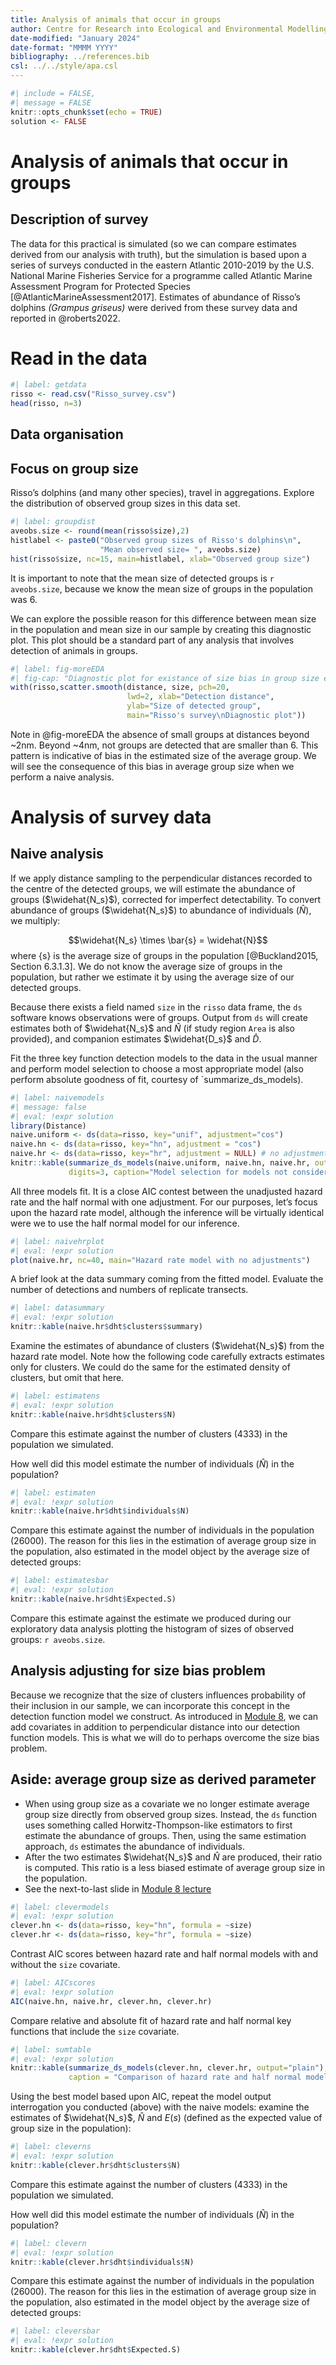 ```yaml
---
title: Analysis of animals that occur in groups
author: Centre for Research into Ecological and Environmental Modelling <br> **University of St Andrews**
date-modified: "January 2024"
date-format: "MMMM YYYY"
bibliography: ../references.bib
csl: ../../style/apa.csl
---
```


```r
#| include = FALSE,
#| message = FALSE
knitr::opts_chunk$set(echo = TRUE)
solution <- FALSE
```

# Analysis of animals that occur in groups

## Description of survey

The data for this practical is simulated (so we can compare estimates derived from our analysis with truth), but the simulation is based upon a series of surveys conducted in the eastern Atlantic 2010-2019 by the U.S. National Marine Fisheries Service for a programme called Atlantic Marine Assessment Program for Protected Species [@AtlanticMarineAssessment2017].  Estimates of abundance of Risso's dolphins *(Grampus griseus)* were derived from these survey data and reported in @roberts2022.



# Read in the data
```r
#| label: getdata
risso <- read.csv("Risso_survey.csv")
head(risso, n=3)
```

## Data organisation


## Focus on group size

Risso's dolphins (and many other species), travel in aggregations. Explore the distribution of observed group sizes in this data set.

```r
#| label: groupdist
aveobs.size <- round(mean(risso$size),2)
histlabel <- paste0("Observed group sizes of Risso's dolphins\n",
                    "Mean observed size= ", aveobs.size)
hist(risso$size, nc=15, main=histlabel, xlab="Observed group size")
```

It is important to note that the mean size of detected groups is `r aveobs.size`, because we know the mean size of groups in the population was 6.

We can explore the possible reason for this difference between mean size in the population and mean size in our sample by creating this diagnostic plot. This plot should be a standard part of any analysis that involves detection of animals in groups.

```r
#| label: fig-moreEDA
#| fig-cap: "Diagnostic plot for existance of size bias in group size estimates."
with(risso,scatter.smooth(distance, size, pch=20,
                          lwd=2, xlab="Detection distance",
                          ylab="Size of detected group",
                          main="Risso's survey\nDiagnostic plot"))
```

Note in @fig-moreEDA the absence of small groups at distances beyond ~2nm. Beyond ~4nm, not groups are detected that are smaller than 6. This pattern is indicative of bias in the estimated size of the average group. We will see the consequence of this bias in average group size when we perform a naive analysis.

# Analysis of survey data
## Naive analysis

If we apply distance sampling to the perpendicular distances recorded to the centre of the detected groups, we will estimate the abundance of groups ($\widehat{N_s}$), corrected for imperfect detectability. To convert abundance of groups ($\widehat{N_s}$) to abundance of individuals ($\widehat{N}$), we multiply:

$$\widehat{N_s} \times \bar{s} = \widehat{N}$$
where \bar{s} is the average size of groups in the population [@Buckland2015, Section 6.3.1.3]. We do not know the average size of groups in the population, but rather we estimate it by using the average size of our detected groups.

Because there exists a field named `size` in the `risso` data frame, the `ds` software knows observations were of groups. Output from `ds` will create estimates both of $\widehat{N_s}$ and $\widehat{N}$ (if study region `Area` is also provided), and companion estimates $\widehat{D_s}$ and $\widehat{D}$.

Fit the three key function detection models to the data in the usual manner and perform model selection to choose a most appropriate model (also perform absolute goodness of fit, courtesy of `summarize_ds_models).

```r
#| label: naivemodels
#| message: false
#| eval: !expr solution
library(Distance)
naive.uniform <- ds(data=risso, key="unif", adjustment="cos")
naive.hn <- ds(data=risso, key="hn", adjustment = "cos") 
naive.hr <- ds(data=risso, key="hr", adjustment = NULL) # no adjustments for simplicity
knitr::kable(summarize_ds_models(naive.uniform, naive.hn, naive.hr, output="plain"),
             digits=3, caption="Model selection for models not considering size bias.")
```

All three models fit. It is a close AIC contest between the unadjusted hazard rate and the half normal with one adjustment. For our purposes, let's focus upon the hazard rate model, although the inference will be virtually identical were we to use the half normal model for our inference.

```r
#| label: naivehrplot
#| eval: !expr solution
plot(naive.hr, nc=40, main="Hazard rate model with no adjustments")
```

A brief look at the data summary coming from the fitted model. Evaluate the number of detections and numbers of replicate transects. 

```r
#| label: datasummary
#| eval: !expr solution
knitr::kable(naive.hr$dht$clusters$summary)
```

Examine the estimates of abundance of clusters ($\widehat{N_s}$) from the hazard rate model. Note how the following code carefully extracts estimates only for clusters. We could do the same for the estimated density of clusters, but omit that here.

```r
#| label: estimatens
#| eval: !expr solution
knitr::kable(naive.hr$dht$clusters$N)
```

Compare this estimate against the number of clusters (4333) in the population we simulated.

How well did this model estimate the number of individuals ($\widehat{N}$) in the population?

```r
#| label: estimaten
#| eval: !expr solution
knitr::kable(naive.hr$dht$individuals$N)
```

Compare this estimate against the number of individuals in the population (26000). The reason for this lies in the estimation of average group size in the population, also estimated in the model object by the average size of detected groups:

```r
#| label: estimatesbar
#| eval: !expr solution
knitr::kable(naive.hr$dht$Expected.S)
```

Compare this estimate against  the estimate we produced during our exploratory data analysis plotting the histogram of sizes of observed groups: `r aveobs.size`.

## Analysis adjusting for size bias problem

Because we recognize that the size of clusters influences probability of their inclusion in our sample, we can incorporate this concept in the detection function model we construct. As introduced in [Module 8](../../08-covariates/covariateslanding.qmd), we can add covariates in addition to perpendicular distance into our detection function models. This is what we will do to perhaps overcome the size bias problem.

:::{.callout-note collapse=false appearance='default' icon=true}
## Aside: average group size as derived parameter

- When using group size as a covariate we no longer estimate average group size directly from observed group sizes. Instead, the `ds` function uses something called Horwitz-Thompson-like estimators to first estimate the abundance of groups. Then, using the same estimation approach, `ds` estimates the abundance of individuals. 
- After the two estimates $\widehat{N_s}$ and $\widehat{N}$ are produced, their ratio is computed. This ratio is a less biased estimate of average group size in the population.
- See the next-to-last slide in [Module 8 lecture](../../08-covariates/Mod8-2023-covariates.pdf)
:::

```r
#| label: clevermodels
#| eval: !expr solution
clever.hn <- ds(data=risso, key="hn", formula = ~size) 
clever.hr <- ds(data=risso, key="hr", formula = ~size)
```

Contrast AIC scores between hazard rate and half normal models with and without the `size` covariate.

```r
#| label: AICscores
#| eval: !expr solution
AIC(naive.hn, naive.hr, clever.hn, clever.hr)
```

Compare relative and absolute fit of hazard rate and half normal key functions that include the `size` covariate.

```r
#| label: sumtable
#| eval: !expr solution
knitr::kable(summarize_ds_models(clever.hn, clever.hr, output="plain"), digits=3,
             caption = "Comparison of hazard rate and half normal models incorporating group size as covariate.")
```

Using the best model based upon AIC, repeat the model output interrogation you conducted (above) with the naive models: examine the estimates of $\widehat{N_s}$, $\widehat{N}$ and $E(s)$ (defined as the expected value of group size in the population):

```r
#| label: cleverns
#| eval: !expr solution
knitr::kable(clever.hr$dht$clusters$N)
```

Compare this estimate against the number of clusters (4333) in the population we simulated.

How well did this model estimate the number of individuals ($\widehat{N}$) in the population?

```r
#| label: clevern
#| eval: !expr solution
knitr::kable(clever.hr$dht$individuals$N)
```

Compare this estimate against the number of individuals in the population (26000). The reason for this lies in the estimation of average group size in the population, also estimated in the model object by the average size of detected groups:

```r
#| label: cleversbar
#| eval: !expr solution
knitr::kable(clever.hr$dht$Expected.S)
```

